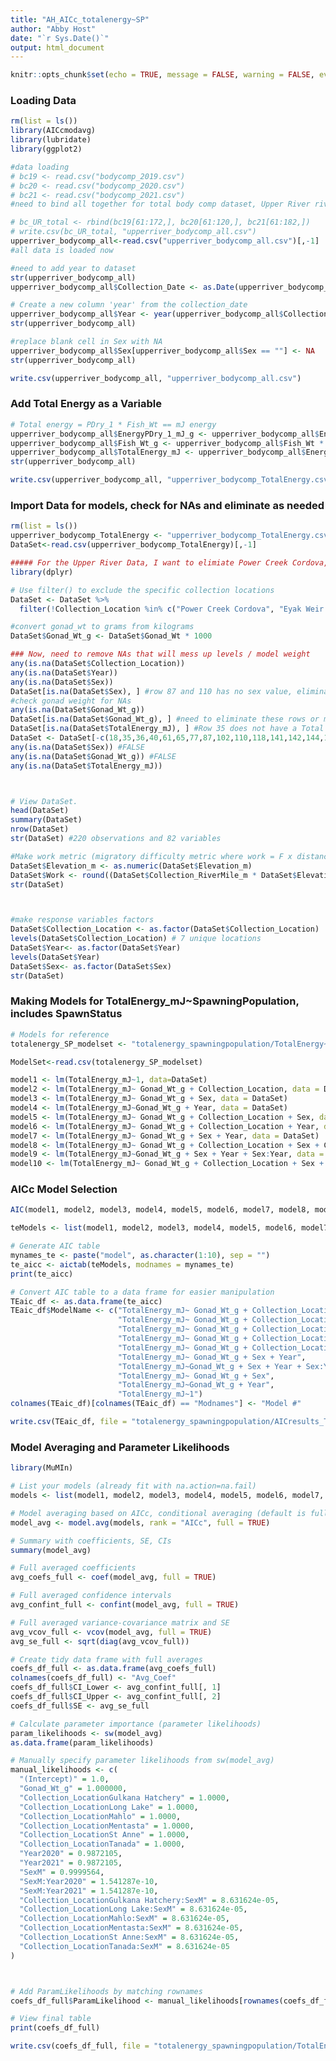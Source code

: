 ```yaml
---
title: "AH_AICc_totalenergy~SP"
author: "Abby Host"
date: "`r Sys.Date()`"
output: html_document
---
```


```r
knitr::opts_chunk$set(echo = TRUE, message = FALSE, warning = FALSE, eval = TRUE)
```

### Loading Data
```r
rm(list = ls())
library(AICcmodavg)
library(lubridate)
library(ggplot2)

#data loading
# bc19 <- read.csv("bodycomp_2019.csv")
# bc20 <- read.csv("bodycomp_2020.csv")
# bc21 <- read.csv("bodycomp_2021.csv")
#need to bind all together for total body comp dataset, Upper River river only

# bc_UR_total <- rbind(bc19[61:172,], bc20[61:120,], bc21[61:182,])
# write.csv(bc_UR_total, "upperriver_bodycomp_all.csv")
upperriver_bodycomp_all<-read.csv("upperriver_bodycomp_all.csv")[,-1]
#all data is loaded now

#need to add year to dataset
str(upperriver_bodycomp_all)
upperriver_bodycomp_all$Collection_Date <- as.Date(upperriver_bodycomp_all$Collection_Date)

# Create a new column 'year' from the collection_date
upperriver_bodycomp_all$Year <- year(upperriver_bodycomp_all$Collection_Date)
str(upperriver_bodycomp_all)

#replace blank cell in Sex with NA 
upperriver_bodycomp_all$Sex[upperriver_bodycomp_all$Sex == ""] <- NA
str(upperriver_bodycomp_all)

write.csv(upperriver_bodycomp_all, "upperriver_bodycomp_all.csv")
```

### Add Total Energy as a Variable
```r
# Total energy = PDry_1 * Fish_Wt == mJ energy
upperriver_bodycomp_all$EnergyPDry_1_mJ_g <- upperriver_bodycomp_all$EnergyPDry_1 / 1000
upperriver_bodycomp_all$Fish_Wt_g <- upperriver_bodycomp_all$Fish_Wt * 1000
upperriver_bodycomp_all$TotalEnergy_mJ <- upperriver_bodycomp_all$EnergyPDry_1_mJ_g * upperriver_bodycomp_all$Fish_Wt_g
str(upperriver_bodycomp_all)

write.csv(upperriver_bodycomp_all, "upperriver_bodycomp_TotalEnergy.csv")
```


### Import Data for models, check for NAs and eliminate as needed

```r
rm(list = ls())
upperriver_bodycomp_TotalEnergy <- "upperriver_bodycomp_TotalEnergy.csv"
DataSet<-read.csv(upperriver_bodycomp_TotalEnergy)[,-1]

##### For the Upper River Data, I want to elimiate Power Creek Cordova, Eyak Weir Cordova, Bone Creek, Klutina River, and Upper Klutina, and Copper Lake data points as they don't apply to my spawning populations of interest ####
library(dplyr)

# Use filter() to exclude the specific collection locations
DataSet <- DataSet %>%
  filter(!Collection_Location %in% c("Power Creek Cordova", "Eyak Weir Cordova", "Bone Creek", "Copper Lake", "Klutina River", "Upper Klutina"))

#convert gonad_wt to grams from kilograms
DataSet$Gonad_Wt_g <- DataSet$Gonad_Wt * 1000

### Now, need to remove NAs that will mess up levels / model weight
any(is.na(DataSet$Collection_Location))
any(is.na(DataSet$Year))
any(is.na(DataSet$Sex))
DataSet[is.na(DataSet$Sex), ] #row 87 and 110 has no sex value, eliminate it for models
#check gonad weight for NAs
any(is.na(DataSet$Gonad_Wt_g))
DataSet[is.na(DataSet$Gonad_Wt_g), ] #need to eliminate these rows or model selection will not work
DataSet[is.na(DataSet$TotalEnergy_mJ), ] #Row 35 does not have a Total Energy value, so eliminate for analysis
DataSet <- DataSet[-c(18,35,36,40,61,65,77,87,102,110,118,141,142,144,161,164,221, 222,224),] #excludes row missing sex file
any(is.na(DataSet$Sex)) #FALSE
any(is.na(DataSet$Gonad_Wt_g)) #FALSE
any(is.na(DataSet$TotalEnergy_mJ))



# View DataSet.
head(DataSet)
summary(DataSet)
nrow(DataSet)
str(DataSet) #220 observations and 82 variables

#Make work metric (migratory difficulty metric where work = F x distance)
DataSet$Elevation_m <- as.numeric(DataSet$Elevation_m)
DataSet$Work <- round((DataSet$Collection_RiverMile_m * DataSet$Elevation_m) / (1000 * 1000), digits = 1) #in km^2
str(DataSet) 



#make response variables factors
DataSet$Collection_Location <- as.factor(DataSet$Collection_Location)
levels(DataSet$Collection_Location) # 7 unique locations
DataSet$Year<- as.factor(DataSet$Year)
levels(DataSet$Year)
DataSet$Sex<- as.factor(DataSet$Sex)
str(DataSet)


```

### Making Models for TotalEnergy_mJ~SpawningPopulation, includes SpawnStatus
```r
# Models for reference
totalenergy_SP_modelset <- "totalenergy_spawningpopulation/TotalEnergy~SP_modelset.csv"

ModelSet<-read.csv(totalenergy_SP_modelset)

model1 <- lm(TotalEnergy_mJ~1, data=DataSet)
model2 <- lm(TotalEnergy_mJ~ Gonad_Wt_g + Collection_Location, data = DataSet)
model3 <- lm(TotalEnergy_mJ~ Gonad_Wt_g + Sex, data = DataSet)
model4 <- lm(TotalEnergy_mJ~Gonad_Wt_g + Year, data = DataSet)
model5 <- lm(TotalEnergy_mJ~ Gonad_Wt_g + Collection_Location + Sex, data = DataSet)
model6 <- lm(TotalEnergy_mJ~ Gonad_Wt_g + Collection_Location + Year, data = DataSet)
model7 <- lm(TotalEnergy_mJ~ Gonad_Wt_g + Sex + Year, data = DataSet)
model8 <- lm(TotalEnergy_mJ~ Gonad_Wt_g + Collection_Location + Sex + Collection_Location:Sex, data = DataSet)
model9 <- lm(TotalEnergy_mJ~Gonad_Wt_g + Sex + Year + Sex:Year, data = DataSet)
model10 <- lm(TotalEnergy_mJ~ Gonad_Wt_g + Collection_Location + Sex + Year, data = DataSet)
```

### AICc Model Selection
```r
AIC(model1, model2, model3, model4, model5, model6, model7, model8, model9, model10)

teModels <- list(model1, model2, model3, model4, model5, model6, model7, model8, model9, model10)

# Generate AIC table
mynames_te <- paste("model", as.character(1:10), sep = "")
te_aicc <- aictab(teModels, modnames = mynames_te)
print(te_aicc) 

# Convert AIC table to a data frame for easier manipulation
TEaic_df <- as.data.frame(te_aicc)
TEaic_df$ModelName <- c("TotalEnergy_mJ~ Gonad_Wt_g + Collection_Location + Sex + Year",
                        "TotalEnergy_mJ~ Gonad_Wt_g + Collection_Location + Sex",
                        "TotalEnergy_mJ~ Gonad_Wt_g + Collection_Location + Sex + Collection_Location:Sex",
                        "TotalEnergy_mJ~ Gonad_Wt_g + Collection_Location + Year",
                        "TotalEnergy_mJ~ Gonad_Wt_g + Collection_Location",
                        "TotalEnergy_mJ~ Gonad_Wt_g + Sex + Year",
                        "TotalEnergy_mJ~Gonad_Wt_g + Sex + Year + Sex:Year",
                        "TotalEnergy_mJ~ Gonad_Wt_g + Sex",
                        "TotalEnergy_mJ~Gonad_Wt_g + Year",
                        "TotalEnergy_mJ~1")
colnames(TEaic_df)[colnames(TEaic_df) == "Modnames"] <- "Model #"

write.csv(TEaic_df, file = "totalenergy_spawningpopulation/AICresults_TotalEnergy~SpawningPopulation.csv", row.names = FALSE)

```

### Model Averaging and Parameter Likelihoods
```r
library(MuMIn)

# List your models (already fit with na.action=na.fail)
models <- list(model1, model2, model3, model4, model5, model6, model7, model8, model9, model10)

# Model averaging based on AICc, conditional averaging (default is full=TRUE)
model_avg <- model.avg(models, rank = "AICc", full = TRUE)

# Summary with coefficients, SE, CIs
summary(model_avg)

# Full averaged coefficients
avg_coefs_full <- coef(model_avg, full = TRUE)

# Full averaged confidence intervals
avg_confint_full <- confint(model_avg, full = TRUE)

# Full averaged variance-covariance matrix and SE
avg_vcov_full <- vcov(model_avg, full = TRUE)
avg_se_full <- sqrt(diag(avg_vcov_full))

# Create tidy data frame with full averages
coefs_df_full <- as.data.frame(avg_coefs_full)
colnames(coefs_df_full) <- "Avg_Coef"
coefs_df_full$CI_Lower <- avg_confint_full[, 1]
coefs_df_full$CI_Upper <- avg_confint_full[, 2]
coefs_df_full$SE <- avg_se_full

# Calculate parameter importance (parameter likelihoods)
param_likelihoods <- sw(model_avg)
as.data.frame(param_likelihoods)

# Manually specify parameter likelihoods from sw(model_avg)
manual_likelihoods <- c(
  "(Intercept)" = 1.0,
  "Gonad_Wt_g" = 1.000000,
  "Collection_LocationGulkana Hatchery" = 1.0000, 
  "Collection_LocationLong Lake" = 1.0000,
  "Collection_LocationMahlo" = 1.0000,
  "Collection_LocationMentasta" = 1.0000,
  "Collection_LocationSt Anne" = 1.0000,
  "Collection_LocationTanada" = 1.0000,
  "Year2020" = 0.9872105,
  "Year2021" = 0.9872105, 
  "SexM" = 0.9999564,
  "SexM:Year2020" = 1.541287e-10,
  "SexM:Year2021" = 1.541287e-10,
  "Collection_LocationGulkana Hatchery:SexM" = 8.631624e-05,
  "Collection_LocationLong Lake:SexM" = 8.631624e-05,
  "Collection_LocationMahlo:SexM" = 8.631624e-05,
  "Collection_LocationMentasta:SexM" = 8.631624e-05,
  "Collection_LocationSt Anne:SexM" = 8.631624e-05,
  "Collection_LocationTanada:SexM" = 8.631624e-05
)



# Add ParamLikelihoods by matching rownames
coefs_df_full$ParamLikelihood <- manual_likelihoods[rownames(coefs_df_full)]

# View final table
print(coefs_df_full)

write.csv(coefs_df_full, file = "totalenergy_spawningpopulation/TotalEnergy_SP_ModelAvg_Coefs_withLikelihoods.csv", row.names = TRUE)

```